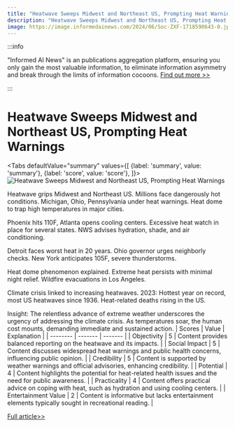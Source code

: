 ```yaml
---
title: "Heatwave Sweeps Midwest and Northeast US, Prompting Heat Warnings"
description: "Heatwave Sweeps Midwest and Northeast US, Prompting Heat Warnings"
image: https://image.informedainews.com/2024/06/Soc-ZXF-1718590643-0.jpg
---
```



:::info

"Informed AI News" is an publications aggregation platform, ensuring you only gain the most valuable information, to eliminate information asymmetry and break through the limits of information cocoons.  [Find out more >>](/)

:::

# Heatwave Sweeps Midwest and Northeast US, Prompting Heat Warnings


<Tabs
	defaultValue="summary"
	values={[
	{label: 'summary', value: 'summary'},
	{label: 'score', value: 'score'},
]}>
<TabItem value="summary">
<img
  src="https://image.informedainews.com/2024/06/Soc-ZXF-1718590643-0.jpg"
  alt="Heatwave Sweeps Midwest and Northeast US, Prompting Heat Warnings"
/>



Heatwave grips Midwest and Northeast US.
Millions face dangerously hot conditions.
Michigan, Ohio, Pennsylvania under heat warnings.
Heat dome to trap high temperatures in major cities.

Phoenix hits 110F, Atlanta opens cooling centers.
Excessive heat watch in place for several states.
NWS advises hydration, shade, and air conditioning.

Detroit faces worst heat in 20 years.
Ohio governor urges neighborly checks.
New York anticipates 105F, severe thunderstorms.

Heat dome phenomenon explained.
Extreme heat persists with minimal night relief.
Wildfire evacuations in Los Angeles.

Climate crisis linked to increasing heatwaves.
2023: Hottest year on record, most US heatwaves since 1936.
Heat-related deaths rising in the US.

Insight: The relentless advance of extreme weather underscores the urgency of addressing the climate crisis. As temperatures soar, the human cost mounts, demanding immediate and sustained action.
</TabItem>
<TabItem value="score">
	| Scores     | Value   | Explanation |
	| -------- | ------- | ------- |
	| Objectivity  | 5    | Content provides balanced reporting on the heatwave and its impacts.    |
	| Social Impact | 5     | Content discusses widespread heat warnings and public health concerns, influencing public opinion.    |
	| Credibility    | 5    | Content is supported by weather warnings and official advisories, enhancing credibility.    |
	| Potential    | 4    | Content highlights the potential for heat-related health issues and the need for public awareness.    |
	| Practicality    | 4    | Content offers practical advice on coping with heat, such as hydration and using cooling centers.    |
	| Entertainment Value    | 2    | Content is informative but lacks entertainment elements typically sought in recreational reading.    |
</TabItem>
</Tabs>

[Full article>>](https://www.theguardian.com/environment/article/2024/jun/16/us-heatwave-midwest-north-east)
